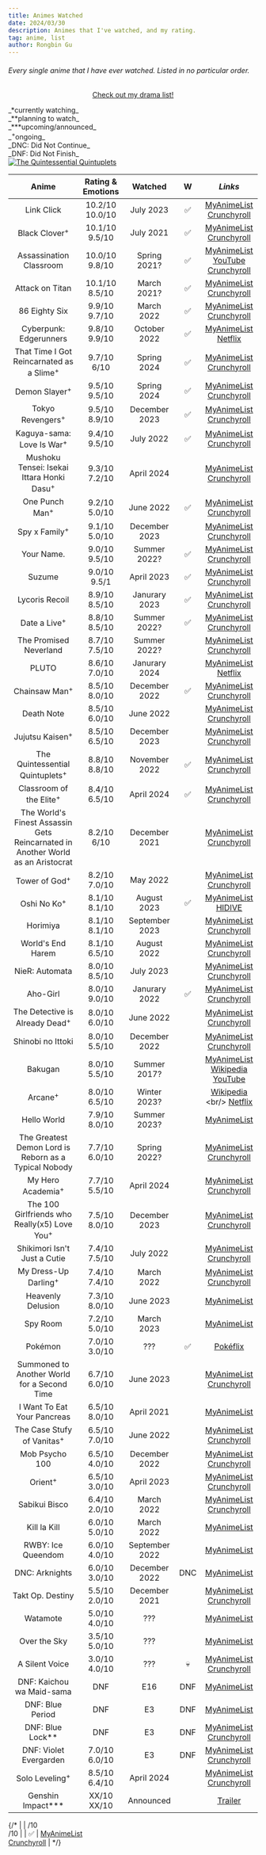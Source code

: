 ```yaml
---
title: Animes Watched
date: 2024/03/30
description: Animes that I've watched, and my rating.
tag: anime, list
author: Rongbin Gu
---
```


###### Every single anime that I have ever watched. Listed in no particular order. 

<div align="center">

[<u>Check out my drama list!</u>](drama.mdx)

</div>


<Callout type="warning" emoji="📌">
    <div className='relative'>
        <div className="dark:text-white">
            _*currently watching_<br/>_**planning to watch_<br/>_***upcoming/announced_<br/>_<sup>+</sup>ongoing_<br/>_DNC: Did Not Continue_<br/>_DNF: Did Not Finish_
        </div>
        <div>
            <a href='https://www.youtube.com/watch?v=GoLct6rCMEA' target='_blank' rel='noopener noreferrer'>
                <img src="/images/quintuplets.png" alt="The Quintessential Quintuplets" className="absolute top-0 right-0 max-w-full max-h-full -mt-1 pt-1.5" />
            </a>
        </div>
    </div>
</Callout>

| **Anime**                         | **Rating & Emotions** | **Watched**   | **W** | *Links*                          |
|:-------------------------------:	|:-----------------:	|:---------:	|:-----:|:-------------------------------: |
| Link Click                       	| 10.2/10   <br/> 10.0/10 	| July 2023 	|   ✅  | [<u>MyAnimeList</u>](https://myanimelist.net/anime/44074/Shiguang_Dailiren)   <br/> [<u>Crunchyroll</u>](https://www.crunchyroll.com/series/GP5HJ8E81/link-click)     	|
| Black Clover<sup>+</sup>        	| 10.1/10   <br/> 9.5/10   | July 2021	|   ✅  | [<u>MyAnimeList</u>](https://myanimelist.net/anime/34572/Black_Clover)   <br/> [<u>Crunchyroll</u>](https://www.crunchyroll.com/series/GRE50KV36/black-clover)     	|
| Assassination Classroom          	| 10.0/10   <br/> 9.8/10    | Spring 2021?  |  ✅   | [<u>MyAnimeList</u>](https://myanimelist.net/anime/24833/Ansatsu_Kyoushitsu)   <br/> [<u>YouTube</u>](https://youtube.com/playlist?list=PLaMHyq8hhBW2OSLjQt-ZQhRAirZ9HoJl3&si=HgX6DUwnCcvauAlZ)   <br/> [<u>Crunchyroll</u>](https://www.crunchyroll.com/series/GRE59JGX6/assassination-classroom)           	|
| Attack on Titan                 	| 10.1/10   <br/> 8.5/10   | March 2021? 	|  ✅ 	| [<u>MyAnimeList</u>](https://myanimelist.net/anime/16498/Shingeki_no_Kyojin)   <br/> [<u>Crunchyroll</u>](https://www.crunchyroll.com/series/GR751KNZY/attack-on-titan)           	|
| 86 Eighty Six                 	| 9.9/10   <br/> 9.7/10	|  March 2022	|  ✅   	| [<u>MyAnimeList</u>](https://myanimelist.net/anime/41457/86)   <br/> [<u>Crunchyroll</u>](https://www.crunchyroll.com/series/GVDHX8DM5/86-eighty-six)           	|
| Cyberpunk: Edgerunners           	| 9.8/10   <br/> 9.9/10	|  October 2022	|    ✅  | [<u>MyAnimeList</u>](https://myanimelist.net/anime/42310/Cyberpunk__Edgerunners)   <br/> [<u>Netflix</u>](https://www.netflix.com/ca/title/81054853)           	|
| That Time I Got Reincarnated as a Slime<sup>+</sup>| 9.7/10   <br/> 6/10	| Spring 2024 	|    ✅  | [<u>MyAnimeList</u>](https://myanimelist.net/anime/37430/Tensei_shitara_Slime_Datta_Ken)   <br/> [<u>Crunchyroll</u>](https://www.crunchyroll.com/series/GYZJ43JMR/that-time-i-got-reincarnated-as-a-slime)           	|
| Demon Slayer<sup>+</sup>         	| 9.5/10   <br/> 9.5/10	| Spring 2024  	|    ✅  | [<u>MyAnimeList</u>](https://myanimelist.net/anime/38000/Kimetsu_no_Yaiba)   <br/> [<u>Crunchyroll</u>](https://www.crunchyroll.com/series/GY5P48XEY/demon-slayer-kimetsu-no-yaiba)           	|
| Tokyo Revengers<sup>+</sup>      	| 9.5/10   <br/> 8.9/10	| December 2023 |    ✅  | [<u>MyAnimeList</u>](https://myanimelist.net/anime/42249/Tokyo_Revengers)   <br/> [<u>Crunchyroll</u>](https://www.crunchyroll.com/series/G3KHEVMN1/tokyo-revengers)           	|
| Kaguya-sama: Love Is War<sup>+</sup>| 9.4/10   <br/> 9.5/10	| July 2022 	|    ✅  | [<u>MyAnimeList</u>](https://myanimelist.net/anime/37999/Kaguya-sama_wa_Kokurasetai__Tensai-tachi_no_Renai_Zunousen)   <br/> [<u>Crunchyroll</u>](https://www.crunchyroll.com/series/GRJ0J828Y/kaguya-sama-love-is-war)           	|
| Mushoku Tensei: Isekai Ittara Honki Dasu<sup>+</sup>| 9.3/10   <br/> 7.2/10	| April 2024 	|      | [<u>MyAnimeList</u>](https://myanimelist.net/anime/39535/Mushoku_Tensei__Isekai_Ittara_Honki_Dasu)   <br/> [<u>Crunchyroll</u>](https://www.crunchyroll.com/series/G24H1N3MP/mushoku-tensei-jobless-reincarnation)           	|
| One Punch Man<sup>+</sup>        	| 9.2/10   <br/> 5.0/10	| June 2022 	|    ✅  | [<u>MyAnimeList</u>](https://myanimelist.net/anime/30276/One_Punch_Man)   <br/> [<u>Crunchyroll</u>](https://www.crunchyroll.com/series/G63K98PZ6/one-punch-man)           	|
| Spy x Family<sup>+</sup>        	| 9.1/10   <br/> 5.0/10	| December 2023 	|      | [<u>MyAnimeList</u>](https://myanimelist.net/anime/50265/Spy_x_Family)   <br/> [<u>Crunchyroll</u>](https://www.crunchyroll.com/series/G4PH0WXVJ/spy-x-family)           	|
| Your Name.                      	| 9.0/10   <br/> 9.5/10    | Summer 2022? 	|    ✅  | [<u>MyAnimeList</u>](https://myanimelist.net/anime/32281/Kimi_no_Na_wa)   <br/> [<u>Crunchyroll</u>](https://www.crunchyroll.com/series/G9VHN9PK3/your-name)           	|
| Suzume                         	| 9.0/10   <br/> 9.5/1     | April 2023 	|    ✅  | [<u>MyAnimeList</u>](https://myanimelist.net/anime/50594/Suzume_no_Tojimari)   <br/> [<u>Crunchyroll</u>](https://www.crunchyroll.com/series/GP5HJ8425/suzume)           	|
| Lycoris Recoil                  	| 8.9/10   <br/> 8.5/10	| Janurary 2023	|    ✅  | [<u>MyAnimeList</u>](https://myanimelist.net/anime/50709/Lycoris_Recoil)   <br/> [<u>Crunchyroll</u>](https://www.crunchyroll.com/series/G1XHJV2X9/lycoris-recoil)           	|
| Date a Live<sup>+</sup>         	| 8.8/10   <br/> 8.5/10	| Summer 2022? 	|   ✅    | [<u>MyAnimeList</u>](https://myanimelist.net/anime/15583/Date_A_Live)   <br/> [<u>Crunchyroll</u>](https://www.crunchyroll.com/series/GYEX5E1G6/date-a-live)           	|
| The Promised Neverland           	| 8.7/10   <br/> 7.5/10	| Summer 2022? 	|         | [<u>MyAnimeList</u>](https://myanimelist.net/anime/37779/Yakusoku_no_Neverland)   <br/> [<u>Crunchyroll</u>](https://www.crunchyroll.com/series/GYVD2K1WY/the-promised-neverland)           	|
| PLUTO                            	| 8.6/10   <br/> 7.0/10	| Janurary 2024	|       | [<u>MyAnimeList</u>](https://myanimelist.net/anime/35737/Pluto)   <br/> [<u>Netflix</u>](https://www.netflix.com/ca/title/81281344)           	|
| Chainsaw Man<sup>+</sup>         	| 8.5/10   <br/> 8.0/10	| December 2022 |   ✅  | [<u>MyAnimeList</u>](https://myanimelist.net/anime/44511/Chainsaw_Man)   <br/> [<u>Crunchyroll</u>](https://www.crunchyroll.com/series/GVDHX8QNW/chainsaw-man)           	|
| Death Note                       	| 8.5/10   <br/> 6.0/10	| June 2022 	|      | [<u>MyAnimeList</u>](https://myanimelist.net/anime/1535/Death_Note)   <br/> [<u>Crunchyroll</u>](https://www.crunchyroll.com/series/G6QWD3EE6/death-note)           	|
| Jujutsu Kaisen<sup>+</sup>       	| 8.5/10   <br/> 6.5/10	| December 2023 |      | [<u>MyAnimeList</u>](https://myanimelist.net/anime/40748/Jujutsu_Kaisen)   <br/> [<u>Crunchyroll</u>](https://www.crunchyroll.com/series/GRDV0019R/jujutsu-kaisen)           	|
| The Quintessential Quintuplets<sup>+</sup>| 8.8/10   <br/> 8.8/10	| November 2022 	|    ✅  | [<u>MyAnimeList</u>](https://myanimelist.net/anime/38101/5-toubun_no_Hanayome)   <br/> [<u>Crunchyroll</u>](https://www.crunchyroll.com/series/GY4PD7Z06/the-quintessential-quintuplets)           	|
| Classroom of the Elite<sup>+</sup>| 8.4/10   <br/> 6.5/10	| April 2024  	|    ✅  | [<u>MyAnimeList</u>](https://myanimelist.net/anime/35507/Youkoso_Jitsuryoku_Shijou_Shugi_no_Kyoushitsu_e)   <br/> [<u>Crunchyroll</u>](https://www.crunchyroll.com/series/GRVN8MNQY/classroom-of-the-elite)           	|
| The World's Finest Assassin Gets Reincarnated in Another World as an Aristocrat| 8.2/10   <br/> 6/10	| December 2021 	|      | [<u>MyAnimeList</u>](https://myanimelist.net/anime/47790/Sekai_Saikou_no_Ansatsusha_Isekai_Kizoku_ni_Tensei_suru)   <br/> [<u>Crunchyroll</u>](https://www.crunchyroll.com/series/GMEHME55K/the-worlds-finest-assassin-gets-reincarnated-in-another-world-as-an-aristocrat)           	|
| Tower of God<sup>+</sup>        	| 8.2/10   <br/> 7.0/10	| May 2022 	|      | [<u>MyAnimeList</u>](https://myanimelist.net/anime/40221/Kami_no_Tou)   <br/> [<u>Crunchyroll</u>](https://www.crunchyroll.com/series/G6J0G49DR/tower-of-god)           	|
| Oshi No Ko<sup>+</sup>           	| 8.1/10   <br/> 8.1/10	| August 2023 	|  ✅    | [<u>MyAnimeList</u>](https://myanimelist.net/anime/52034/Oshi_no_Ko)   <br/> [<u>HIDIVE</u>](https://www.hidive.com/tv/oshi-no-ko)           	|
| Horimiya                         	| 8.1/10   <br/> 8.1/10	|September 2023 	|     | [<u>MyAnimeList</u>](https://myanimelist.net/anime/42897/Horimiya)   <br/> [<u>Crunchyroll</u>](https://www.crunchyroll.com/series/G9VHN9P43/horimiya)           	|
| World's End Harem               	| 8.1/10   <br/> 6.5/10	| August 2022 	|     | [<u>MyAnimeList</u>](https://myanimelist.net/anime/41946/Shuumatsu_no_Harem)   <br/> [<u>Crunchyroll</u>](https://www.crunchyroll.com/series/G24H1N3XV/worlds-end-harem)           	|
| NieR: Automata                   	| 8.0/10   <br/> 8.5/10	| July 2023 	|     | [<u>MyAnimeList</u>](https://myanimelist.net/anime/51105/NieR_Automata_Ver11a)   <br/> [<u>Crunchyroll</u>](https://www.crunchyroll.com/series/GNVHKNPW1/nierautomata-ver11a)           	|
| Aho-Girl                         	| 8.0/10   <br/> 9.0/10	| Janurary 2022 |    ✅  | [<u>MyAnimeList</u>](https://myanimelist.net/anime/34881/Aho_Girl)   <br/> [<u>Crunchyroll</u>](https://www.crunchyroll.com/series/GRMGZG27R/aho-girl)           	|
| The Detective is Already Dead<sup>+</sup> | 8.0/10   <br/> 6.0/10	| June 2022 	|      | [<u>MyAnimeList</u>](https://myanimelist.net/anime/46471/Tantei_wa_Mou_Shindeiru)   <br/> [<u>Crunchyroll</u>](https://www.crunchyroll.com/series/G24H1N334/the-detective-is-already-dead)           	|
| Shinobi no Ittoki                	| 8.0/10   <br/> 5.5/10	| December 2022	|      | [<u>MyAnimeList</u>](https://myanimelist.net/anime/51098/Shinobi_no_Ittoki)   <br/> [<u>Crunchyroll</u>](https://www.crunchyroll.com/series/G5PHNM7KG/shinobi-no-ittoki)           	|
| Bakugan                          	| 8.0/10   <br/> 5.5/10	| Summer 2017? 	|     | [<u>MyAnimeList</u>](https://myanimelist.net/anime/2156/Bakugan_Battle_Brawlers)   <br/> [<u>Wikipedia</u>](https://en.wikipedia.org/wiki/Bakugan_Battle_Brawlers)   <br/> [<u>YouTube</u>](https://youtube.com/playlist?list=PLiih4uqcEp-3Hjaqk81c76VQLCTIPq16j&si=0IwcW_qlh_VTyOpH)           	|
| Arcane<sup>+</sup>              	| 8.0/10   <br/> 6.5/10	| Winter 2023? 	|      | [<u>Wikipedia</u>](https://en.wikipedia.org/wiki/Arcane_(TV_series))   <br/> [<u>Netflix</u>](https://www.netflix.com/ca/title/81435684)           	|
| Hello World                      	| 7.9/10   <br/> 8.0/10	| Summer 2023? 	|      | [<u>MyAnimeList</u>](https://myanimelist.net/anime/38816/Hello_World)       	|
| The Greatest Demon Lord is Reborn as a Typical Nobody| 7.7/10   <br/> 6.0/10	| Spring 2022? 	|     | [<u>MyAnimeList</u>](https://myanimelist.net/anime/48415/Shijou_Saikyou_no_Daimaou_Murabito_A_ni_Tensei_suru)   <br/> [<u>Crunchyroll</u>](https://www.crunchyroll.com/series/GKEH2G4KD/the-greatest-demon-lord-is-reborn-as-a-typical-nobody)           	|
| My Hero Academia<sup>+</sup>           	| 7.7/10   <br/> 5.5/10	| April 2024 	|      | [<u>MyAnimeList</u>](https://myanimelist.net/anime/31964/Boku_no_Hero_Academia?suggestion=)   <br/> [<u>Crunchyroll</u>](https://www.crunchyroll.com/series/G6NQ5DWZ6/my-hero-academia)           	|
| The 100 Girlfriends who Really(x5) Love You<sup>+</sup>| 7.5/10   <br/> 8.0/10	| December 2023 	|      | [<u>MyAnimeList</u>](https://myanimelist.net/anime/54714/Kimi_no_Koto_ga_Daidaidaidaidaisuki_na_100-nin_no_Kanojo)   <br/> [<u>Crunchyroll</u>](https://www.crunchyroll.com/series/GNVHKN933/the-100-girlfriends-who-really-really-really-really-really-love-you)           	|
| Shikimori Isn't Just a Cutie    	| 7.4/10   <br/> 7.5/10	| July 2022 	|     | [<u>MyAnimeList</u>](https://myanimelist.net/anime/45613/Kawaii_dake_ja_Nai_Shikimori-san)   <br/> [<u>Crunchyroll</u>](https://www.crunchyroll.com/series/GNVHKN7M4/shikimoris-not-just-a-cutie)           	|
| My Dress-Up Darling<sup>+</sup> 	| 7.4/10   <br/> 7.4/10	| March 2022 	|     | [<u>MyAnimeList</u>](https://myanimelist.net/anime/48736/Sono_Bisque_Doll_wa_Koi_wo_Suru)   <br/> [<u>Crunchyroll</u>](https://www.crunchyroll.com/series/GQWH0M9N8/my-dress-up-darling)           	|
| Heavenly Delusion                	| 7.3/10   <br/> 8.0/10	| June 2023 	|     | [<u>MyAnimeList</u>](https://myanimelist.net/anime/53393/Tengoku_Daimakyou)   	|
| Spy Room                         	| 7.2/10   <br/> 5.0/10	| March 2023 	|     | [<u>MyAnimeList</u>](https://myanimelist.net/anime/51252/Spy_Kyoushitsu)   	|
| Pokémon                       	| 7.0/10   <br/> 3.0/10	| ???           |  ✅  | [<u>Pokéflix</u>](https://www.pokeflix.tv/index/)           	|
| Summoned to Another World for a Second Time| 6.7/10   <br/> 6.0/10	| June 2023 	|   | [<u>MyAnimeList</u>](https://myanimelist.net/anime/50220/Isekai_Shoukan_wa_Nidome_desu)   <br/> [<u>Crunchyroll</u>](https://www.crunchyroll.com/series/G9VHN91G5/summoned-to-another-world-for-a-second-time)           	|
| I Want To Eat Your Pancreas       | 6.5/10   <br/> 8.0/10	| April 2021 	|    | [<u>MyAnimeList</u>](https://myanimelist.net/anime/36098/Kimi_no_Suizou_wo_Tabetai)     	|
| The Case Stufy of Vanitas<sup>+</sup>| 6.5/10   <br/> 7.0/10	| June 2022 	|    | [<u>MyAnimeList</u>](https://myanimelist.net/anime/48580/Vanitas_no_Karte)   <br/> [<u>Crunchyroll</u>](https://www.crunchyroll.com/series/GEXH3W8DG/the-case-study-of-vanitas)           	|
| Mob Psycho 100                   	| 6.5/10   <br/> 4.0/10	| December 2022 	|    | [<u>MyAnimeList</u>](https://myanimelist.net/anime/32182/Mob_Psycho_100)   <br/> [<u>Crunchyroll</u>](https://www.crunchyroll.com/series/GY190DKQR/mob-psycho-100)           	|
| Orient<sup>+</sup>            	| 6.5/10   <br/> 3.0/10	| April 2023 	|     | [<u>MyAnimeList</u>](https://myanimelist.net/anime/45560/Orient)   <br/> [<u>Crunchyroll</u>](https://www.crunchyroll.com/series/GVDHX8PMM/orient)           	|
| Sabikui Bisco                    	| 6.4/10   <br/> 2.0/10	| March 2022 	|      | [<u>MyAnimeList</u>](https://myanimelist.net/anime/48414/Sabikui_Bisco)   <br/> [<u>Crunchyroll</u>](https://www.crunchyroll.com/series/G79H23V24/sabikui-bisco)           	|
| Kill la Kill                     	| 6.0/10   <br/> 5.0/10	| March 2022 	|      | [<u>MyAnimeList</u>](https://myanimelist.net/anime/18679/Kill_la_Kill) 	|
| RWBY: Ice Queendom               	| 6.0/10   <br/> 4.0/10	| September 2022 	|      | [<u>MyAnimeList</u>](https://myanimelist.net/anime/51381/RWBY__Hyousetsu_Teikoku)	|
| DNC: Arknights               	    | 6.0/10   <br/> 3.0/10	| December 2022 	|  DNC  | [<u>MyAnimeList</u>](https://myanimelist.net/anime/50205/Arknights__Reimei_Zensou)  	|
| Takt Op. Destiny                 	| 5.5/10   <br/> 2.0/10	| December 2021 	|     | [<u>MyAnimeList</u>](https://myanimelist.net/anime/48556/Takt_Op_Destiny)   <br/> [<u>Crunchyroll</u>](https://www.crunchyroll.com/series/G1XHJVXX2/takt-opdestiny)           	|
| Watamote                         	| 5.0/10   <br/> 4.0/10	| ??? 	|     | [<u>MyAnimeList</u>](https://myanimelist.net/anime/16742/Watashi_ga_Motenai_no_wa_Dou_Kangaetemo_Omaera_ga_Warui) 	|
| Over the Sky                   	| 3.5/10   <br/> 5.0/10	| ??? 	|     | [<u>MyAnimeList</u>](https://myanimelist.net/anime/41379/Kimi_wa_Kanata)  	|
| A Silent Voice                   	| 3.0/10   <br/> 4.0/10	| ??? 	|  💀  | [<u>MyAnimeList</u>](https://myanimelist.net/anime/28851/Koe_no_Katachi)   <br/> [<u>Crunchyroll</u>](https://www.crunchyroll.com/series/GP5HJ84XV/a-silent-voice)           	|
| DNF: Kaichou wa Maid-sama        	| DNF               	| E16         	| DNF  | [<u>MyAnimeList</u>](https://myanimelist.net/anime/7054/Kaichou_wa_Maid-sama)	|
| DNF: Blue Period                 	| DNF               	| E3           	| DNF  | [<u>MyAnimeList</u>](https://myanimelist.net/anime/46352/Blue_Period)	|
| DNF: Blue Lock**                 	| DNF               	| E3        	| DNF  | [<u>MyAnimeList</u>](https://myanimelist.net/anime/49596/Blue_Lock)   <br/> [<u>Crunchyroll</u>](https://www.crunchyroll.com/series/G4PH0WEKE/blue-lock)           	|
| DNF: Violet Evergarden           	| 7.0/10   <br/> 6.0/10    | E3        	| DNF  | [<u>MyAnimeList</u>](https://myanimelist.net/anime/33352/Violet_Evergarden)   <br/> [<u>Crunchyroll</u>](https://www.netflix.com/ca/title/80182123)           	|
| Solo Leveling<sup>+</sup>        	| 8.5/10   <br/> 6.4/10    | April 2024 	|      | [<u>MyAnimeList</u>](https://myanimelist.net/anime/52299/Ore_dake_Level_Up_na_Ken)   <br/> [<u>Crunchyroll</u>](https://www.crunchyroll.com/series/GDKHZEJ0K/solo-leveling)           	|
| Genshin Impact***              	| XX/10   <br/> XX/10	    | Announced   	|      | [<u>Trailer</u>](https://www.youtube.com/watch?v=xdKay6bhIMg)	|

{/*
|            	| /10   <br/> /10	|  	|    ✅  | [<u>MyAnimeList</u>]()   <br/> [<u>Crunchyroll</u>]()           	|
*/}

